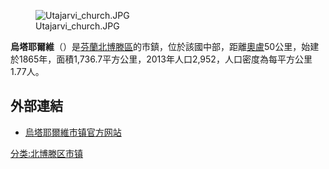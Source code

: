 [[Image:Utajarvi_church.JPG|thumb]]

'''烏塔耶爾維'''（{{lang-fi|Utajärvi}}）是[[芬蘭|芬蘭]][[北博滕區|北博滕區]]的市鎮，位於該國中部，距離[[奧盧|奧盧]]50公里，始建於1865年，面積1,736.7平方公里，2013年人口2,952，人口密度為每平方公里1.77人。

==外部連結==
{{commonscat|Utajärvi}}
* [http://www.utajarvi.fi/ 烏塔耶爾維市镇官方网站] {{Wayback|url=http://www.utajarvi.fi/ |date=20011127015226 }} {{fi}} {{en}} {{de}}

{{Finland-geo-stub}}
[[分类:北博滕区市镇|分类:北博滕区市镇]]